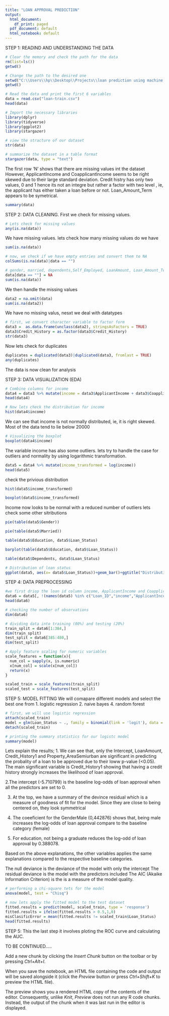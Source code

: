 ---
title: "LOAN APPROVAL PREDICTION"
output:
  html_document:
    df_print: paged
  pdf_document: default
  html_notebook: default
---

STEP 1: READIND AND UNDERSTANDING THE DATA

```{r}
# Clear the memory and check the path for the data
rm(list=ls())
getwd()
```
```{r}
# Change the path to the desired one
setwd("C:\\Users\\hp\\Desktop\\Projects\\loan prediction using machine learning")
getwd()
```


```{r}
# Read the data and print the first 6 variables
data = read.csv("loan-train.csv")
head(data)
```


```{r}
# Import the necessary libraries
library(dplyr)
library(tidyverse)
library(ggplot2)
library(stargazer)
```


```{r}
# view the stracture of our dataset
str(data)
```
```{r}
# summarize the dataset in a table format
stargazer(data, type = "text")
```
The first row 'N' shows that there are missing values int the dataset
However, ApplicantIncome and CoapplicantIncome seems to be right skewed due to their large standard deviation. Credit histry has only two values, 0 and 1 hence its not an integre but rather a factor with two level , ie, the applicant has either taken a loan before or not. Loan_Amount_Term  appears to be symetrical.

```{r}
summary(data)
```

STEP 2: DATA CLEANING. First we check for missing values.
```{r}
# Lets check for missing values
any(is.na(data))
```
We have missing values. lets check how many missing values do we have
```{r}
sum(is.na(data))
```
```{r}
# now, we check if we have empty entries and convert them to NA
colSums(is.na(data)|data == "")
```
```{r}
# gender, married, dependents,Self_Employed, LoanAmount, Loan_Amount_Term and Credit_History have emty entries. we then convert them to NA
data[data == ""] = NA
sum(is.na(data))
```
We then handle the missing values
```{r}
data2 = na.omit(data)
sum(is.na(data2))
```
We have no missing valus, nesxt we deal with datatypes
```{r}
# first, we convert character variable to factor form
data3 =  as.data.frame(unclass(data2), stringsAsFactors = TRUE)
data3$Credit_History = as.factor(data3$Credit_History)
str(data3)
```
Now lets check for duplicates
```{r}
duplicates = duplicated(data3)|duplicated(data3, fromlast = TRUE)
any(duplicates)
```
The data is now clean for analysis

STEP 3: DATA VISUALIZATION (EDA)
```{r}
# Combine columns for income
data4 = data3 %>% mutate(income = data3$ApplicantIncome + data3$CoapplicantIncome)
head(data4)
```
```{r}
# Now lets check the distribution for income
hist(data4$income)
```
We can see that income is not normally distributed, ie, it is right skewed. Most of the data tend to lie below 20000
```{r}
# Visualizing the boxplot 
boxplot(data4$income)
```
The variable income has also some outliers. lets try to handle the case for outliers and normality by using logarithmic transformation.
```{r}
data5 = data4 %>% mutate(income_transformed = log(income))
head(data5)
```

check the privious distribution
```{r}
hist(data5$income_transformed)
```
```{r}
boxplot(data5$income_transformed)
```
Income now looks to be normal with a reduced number of outliers
lets check some other sitributions
```{r}
pie(table(data5$Gender))
```
```{r}
pie(table(data5$Married))
```
```{r}
table(data5$Education, data5$Loan_Status)

barplot(table(data5$Education, data5$Loan_Status))
```
```{r}
table(data5$Dependents, data5$Loan_Status)
```
```{r}
# Distribution of loan status
ggplot(data5, aes(x= data5$Loan_Status))+geom_bar()+ggtitle("Distribution of Loan Status")
```


STEP 4: DATA PREPROCESSING
```{r}
#we first driop the loan id column income, ApplicantIncome and CoapplicantIncome since we no longer need them
data6 = data5[, !(names(data5) %in% c("Loan_ID","income","ApplicantIncome","CoapplicantIncome"))]
head(data6)

```


```{r}
# checking the number of observations
dim(data6)
```

```{r}
# dividing data into training (80%) and testing (20%)
train_split = data6[1:384,]
dim(train_split)
test_split = data6[385:480,]
dim(test_split)
```
```{r}
# Apply feature scaling for numeric variables
scale_features = function(x){
  num_col = sapply(x, is.numeric)
  x[num_col] = scale(x[num_col])
  return(x)
}

scaled_train = scale_features(train_split)
scaled_test = scale_features(test_split)
```



STEP 5: MODEL FITTING
We will comapare different models and select the best one from
1. logistic regression
2. naive bayes
4. random forest

```{r}
# first, we will use logistic regression
attach(scaled_train)
model = glm(Loan_Status ~ ., family = binomial(link = 'logit'), data = scaled_train)
detach(scaled_train)
```

```{r}
# printing the summary statistics for our logistc model
summary(model)
```
Lets explain the results;
1. We can see that, only the Intercept, LoanAmount, Credit_History1 and Property_AreaSemiurban are significant in predicting the probality of a loan to be approved due to their loww p-value (<0.05). The main significant variable is Credit_History1 showing that having a credit history strongly increases the likelihood of loan approval. 

2.The intercept (-5.710799) is the baseline log-odds of loan approval when all the predictors are set to 0.

3. At the top, we have a summary of the devince residual which is a measure of goodness of fit for the model. Since they are close to being centered on, they look symmetrical

4. The coeeficient for the GenderMale (0,442876) shows that, being male increases the log-odds of loan approval compare to the baseline category (female)

5. For education, not being a graduate reduces the log-odd of loan approval by 0.388078.

Based on the above explanations, the other variables applies the same explanations compared to the respective baseline categories.

The null deviance is the deviance of the model with only the intercept
The residual deviance is the model with the predictors included
The AIC (Akaike Information Criterion) is the is a measure of the model quality.
```{r}
# performing a chi-square tets for the model
anova(model, test = "Chisq")
```

```{r}
# now lets apply the fitted model to the test dataset
fitted.results = predict(model, scaled_train, type = 'response')
fitted.results = ifelse(fitted.results > 0.5,1,0)
misClasificError = mean(fitted.results != scaled_train$Loan_Status)
head(fitted.results)

```

STEP 5: This the last step
it involves ploting the ROC curve and calculating the AUC.


TO BE CONTINUED.....













































Add a new chunk by clicking the *Insert Chunk* button on the toolbar or by pressing *Ctrl+Alt+I*.

When you save the notebook, an HTML file containing the code and output will be saved alongside it (click the *Preview* button or press *Ctrl+Shift+K* to preview the HTML file).

The preview shows you a rendered HTML copy of the contents of the editor. Consequently, unlike *Knit*, *Preview* does not run any R code chunks. Instead, the output of the chunk when it was last run in the editor is displayed.
